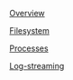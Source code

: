 [Overview](Sandboxes/Overview)

[Filesystem](Sandboxes/Filesystem)

[Processes](Sandboxes/Processes)

[Log-streaming](Sandboxes/Log-streaming)